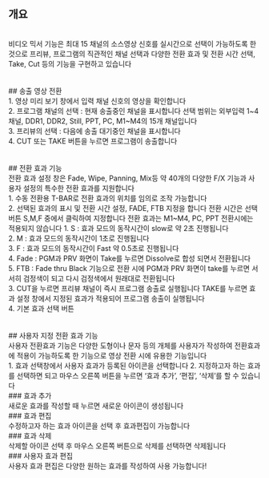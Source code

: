 ## 개요
<br/>
비디오 믹서 기능은 최대 15 채널의 소스영상 신호를 실시간으로 선택이 가능하도록 한 것으로 프리뷰, 프로그램의 직관적인 채널 선택과 다양한 전환 효과 및 전환 시간 선택, Take, Cut 등의 기능을 구현하고 있습니다
<br/>
<br/>
<br/>
## 송출 영상 전환
<br/>
1. 영상 미리 보기 창에서 입력 채널 신호의 영상을 확인합니다
<br/>
2. 프로그램 채널의 선택 : 현재 송출중인 채널을 표시합니다
선택 범위는 외부입력 1~4 채널, DDR1, DDR2, Still, PPT, PC, M1~M4의 15개 채널입니다
<br/>
3. 프리뷰의 선택 : 다음에 송출 대기중인 채널을 표시합니다
<br/>
4. CUT 또는 TAKE 버튼을 누르면 프로그램이 송출합니다
<br/>
<br/>
<br/>
## 전환 효과 기능
<br/>
전환 효과 설정 창은 Fade, Wipe, Panning, Mix등 약 40개의 다양한 F/X 기능과 사용자 설정의 특수한 전환 효과를 지원합니다
<br/>
1. 수동 전환용 T-BAR로 전환 효과의 위치를 임의로 조작 가능합니다
<br/>
2. 선택된 효과의 표시 및 전환 시간 설정, FADE, FTB 지정을 합니다
전환 시간은 선택버튼 S,M,F 중에서 클릭하여 지정합니다
전환 효과는 M1~M4, PC, PPT 전환시에는 적용되지 않습니다
    1. S : 효과 모드의 동작시간이 slow로 약 2초 진행됩니다
    <br/>
    2. M : 효과 모드의 동작시간이 1초로 진행됩니다
    <br/>
    3. F : 효과 모드의 동작시간이 Fast 약 0.5초로 진행됩니다
    <br/>
    4. Fade : PGM과 PRV 화면이 Take를 누르면 Dissolve로 합성 되면서 전환됩니다
    <br/>
    5. FTB : Fade thru Black 기능으로 전환 시에 PGM과 PRV 화면이 take를 누르면 서서히 검정색이 되고 다시 검정색에서 원래대로 전환됩니다
    <br/>
3. CUT을 누르면 프리뷰 채널이 즉시 프로그램 송출로 실행됩니다
TAKE를 누르면 효과 설정 창에서 지정된 효과가 적용되어 프로그램 송출이 실행됩니다
<br/>
4. 기본 효과 선택 버튼
<br/>
<br/>
<br/>
## 사용자 지정 전환 효과 기능
<br/>
사용자 전환효과 기능은 다양한 도형이나 문자 등의 개체를 사용자가 작성하여 전환효과에 적용이 가능하도록 한 기능으로 영상 전환 시에 유용한 기능입니다
<br/>
1. 효과 선택창에서 사용자 효과가 등록된 아이콘을 선택합니다
2. 지정하고자 하는 효과를 선택하면 되고 마우스 오른쪽 버튼을 누르면 ‘효과 추가’, ‘편집’, ‘삭제’를 할 수 있습니다
<br/>
### 효과 추가
<br/>
새로운 효과를 작성할 때 누르면 새로운 아이콘이 생성됩니다
<br/>
### 효과 편집
<br/>
수정하고자 하는 효과 아이콘을 선택 후 효과편집이 가능합니다
<br/>
### 효과 삭제
<br/>
삭제할 아이콘 선택 후 마우스 오른쪽 버튼으로 삭제를 선택하면 삭제됩니다
<br/>
### 사용자 효과 편집
<br/>
사용자 효과 편집은 다양한 원하는 효과를 작성하여 사용 가능합니다!
<br/>
<br/>
<br/>
<br/>
<br/>
<br/>